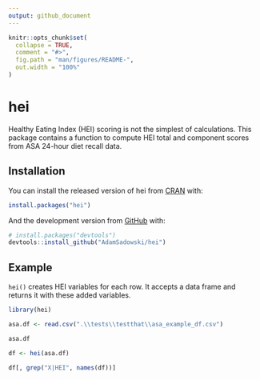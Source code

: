 ```yaml
---
output: github_document
---
```


<!-- README.md is generated from README.Rmd. Please edit that file -->

```r
knitr::opts_chunk$set(
  collapse = TRUE,
  comment = "#>",
  fig.path = "man/figures/README-",
  out.width = "100%"
)
```

# hei

<!-- badges: start -->
<!-- badges: end -->

Healthy Eating Index (HEI) scoring is not the simplest of calculations. This package contains a function to compute HEI total and component scores from ASA 24-hour diet recall data.


## Installation

You can install the released version of hei from [CRAN](https://CRAN.R-project.org) with:

``` r
install.packages("hei")
```

And the development version from [GitHub](https://github.com/) with:

``` r
# install.packages("devtools")
devtools::install_github("AdamSadowski/hei")
```

## Example

`hei()` creates HEI variables for each row. It accepts a data frame and returns it with these added variables. 

```r
library(hei)

asa.df <- read.csv(".\\tests\\testthat\\asa_example_df.csv")

asa.df
```



```r
df <- hei(asa.df)

df[, grep("X|HEI", names(df))]

```
